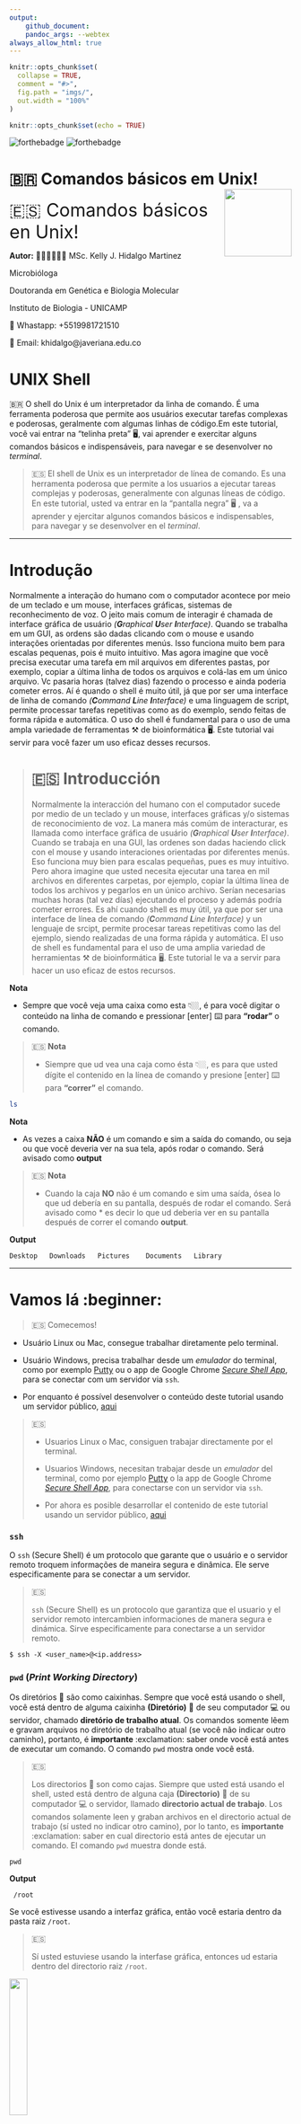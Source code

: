 ```yaml
---
output:
    github_document:
    pandoc_args: --webtex
always_allow_html: true
---
```



<!-- README.md is generated from README.Rmd. Please edit that file -->

```r
knitr::opts_chunk$set(
  collapse = TRUE,
  comment = "#>",
  fig.path = "imgs/",
  out.width = "100%"
)

knitr::opts_chunk$set(echo = TRUE)
```




<!-- badges: start -->
![forthebadge](https://img.shields.io/badge/GEMM-Building-orange)
![forthebadge](https://forthebadge.com/images/badges/built-with-science.svg)
<!-- badges: end -->

# 🇧🇷 Comandos básicos em Unix! <img src="imgs/1.png" align="right" width = "120px"/>

<font size=6> 🇪🇸 Comandos básicos en Unix! </font>

**Autor:** 
👩🏻‍💻👩🏻‍🔬 MSc. Kelly J. Hidalgo Martinez

Microbióloga

Doutoranda em Genética e Biologia Molecular

Instituto de Biologia - UNICAMP

📱 Whastapp: +5519981721510

📧 Email: khidalgo@javeriana.edu.co


# UNIX Shell

🇧🇷 O shell do Unix é um interpretador da linha de comando. É uma ferramenta poderosa que permite aos usuários executar tarefas complexas e poderosas, geralmente com algumas linhas de código.Em este tutorial, você vai entrar na "telinha preta" 🖥, vai aprender e exercitar alguns comandos básicos e indispensáveis, para navegar e se desenvolver no *terminal*.

> 🇪🇸 El shell de Unix es un interpretador de línea de comando. Es una herramenta poderosa que permite a los usuarios a ejecutar tareas complejas y poderosas, generalmente con algunas líneas de código. En este tutorial, usted va entrar en la "pantalla negra" 🖥 , va a aprender y ejercitar algunos comandos básicos e indispensables, para navegar y se desenvolver en el *terminal*.

---

# Introdução
Normalmente a interação do humano com o computador acontece por meio de um teclado e um mouse, interfaces gráficas, sistemas de reconhecimento de voz. O jeito mais comum de interagir é chamada de interface gráfica de usuário *(**G**raphical **U**ser **I**nterface)*. Quando se trabalha em um GUI, as ordens são dadas clicando com o mouse e usando interações orientadas por diferentes menús. Isso funciona muito bem para escalas pequenas, pois é muito intuitivo. Mas agora imagine que você precisa executar uma tarefa em mil arquivos em diferentes pastas, por exemplo, copiar a última linha de todos os arquivos e colá-las em um único arquivo. Vc pasaria horas (talvez dias) fazendo o processo e ainda poderia cometer erros. Aí é quando o shell é muito útil, já que por ser uma interface de linha de comando *(**C**ommand **L**ine **I**nterface)* e uma linguagem de script, permite processar tarefas repetitivas como as do exemplo, sendo feitas de forma rápida e automática. O uso do shell é fundamental para o uso de uma ampla variedade de ferramentas ⚒ de bioinformática 🖥. Este tutorial vai servir para você fazer um uso eficaz desses recursos.

> # 🇪🇸  Introducción
Normalmente la interacción del humano con el computador sucede por medio de un teclado y un mouse, interfaces gráficas y/o sistemas de reconocimiento de voz. La manera más comúm de interacturar, es llamada como interface gráfica de usuário *(**G**raphical **U**ser **I**nterface)*. Cuando se trabaja en una GUI, las ordenes son dadas haciendo click con el  mouse y usando interaciones orientadas por diferentes menús. Eso funciona muy bien para escalas pequeñas, pues es muy intuitivo. Pero ahora imagine que usted necesita ejecutar una tarea en mil archivos en diferentes carpetas, por ejemplo, copiar la última línea de todos los archivos y pegarlos en un único archivo. Serían necesarias muchas horas (tal vez días) ejecutando el proceso y además podría cometer errores. Es ahí cuando shell es muy útil, ya que por ser una interface de línea de comando *(**C**ommand **L**ine **I**nterface)* y un lenguaje de srcipt, permite procesar tareas repetitivas como las del ejemplo, siendo realizadas de una forma rápida y automática. El uso de shell es fundamental para el uso de uma amplia variedad de herramientas ⚒ de bioinformática 🖥. Este tutorial le va a servir para hacer un uso eficaz de estos recursos.


**Nota**

* Sempre que você veja uma caixa como esta 👇🏼, é para você digitar o conteúdo na linha de comando e pressionar [enter] ⌨️ para **"rodar"** o comando.

> 🇪🇸 **Nota**
>
> * Siempre que ud vea una caja como ésta 👇🏼, es para que usted dígite el contenido en la línea de comando y presione [enter] ⌨️ para **"correr"** el comando.  

```bash
ls
```


**Nota**

* As vezes a caixa **NÃO** é um comando e sim a saída do comando, ou seja ou que você deveria ver na sua tela, após rodar o comando. Será avisado como **output**

> 🇪🇸 **Nota**
> 
> * Cuando la caja **NO** não é um comando e sim uma saída, ósea lo que ud debería en su pantalla, después de rodar el comando. Será avisado como * es decir lo que ud deberia ver en su pantalla después de correr el comando **output**.

**Output**
```
Desktop   Downloads   Pictures    Documents   Library
```
---

# Vamos lá :beginner:
> 🇪🇸 Comecemos! 

* Usuário Linux ou Mac, consegue trabalhar diretamente pelo terminal.

* Usuário Windows, precisa trabalhar desde um *emulador* do terminal, como por exemplo [Putty](https://www.chiark.greenend.org.uk/~sgtatham/putty/latest.html) ou o app de Google Chrome [*Secure Shell App*](https://chrome.google.com/webstore/detail/secure-shell-app/pnhechapfaindjhompbnflcldabbghjo?hl=pt-BR), para se conectar com um servidor via `ssh`.

* Por enquanto é possível desenvolver o conteúdo deste tutorial usando um servidor público, [aqui](https://bellard.org/jslinux/vm.html?url=alpine-x86.cfg&mem=192)

> 🇪🇸
> 
> * Usuarios Linux o Mac, consiguen trabajar directamente por el terminal.
>
> * Usuarios Windows, necesitan trabajar desde un *emulador* del terminal, como por ejemplo [Putty](https://www.chiark.greenend.org.uk/~sgtatham/putty/latest.html) o la app de Google Chrome [*Secure Shell App*](https://chrome.google.com/webstore/detail/secure-shell-app/pnhechapfaindjhompbnflcldabbghjo?hl=pt-BR), para conectarse con un servidor via `ssh`. 
>
> * Por ahora es posible desarrollar el contenido de este tutorial usando un servidor público, [aqui](https://bellard.org/jslinux/vm.html?url=alpine-x86.cfg&mem=192)

### `ssh`

O `ssh` (Secure Shell) é um protocolo que garante que o usuário e o servidor remoto troquem informações de maneira segura e dinâmica. Ele serve especificamente para se conectar a um servidor. 

> 🇪🇸
>
> `ssh` (Secure Shell) es un protocolo que garantiza que el usuario y el servidor remoto intercambien informaciones de manera segura e dinámica. Sirve especificamente para conectarse a un servidor remoto. 

```
$ ssh -X <user_name>@<ip.address>
```

### `pwd` (*Print Working Directory*)

Os diretórios 📁 são como caixinhas. Sempre que você está usando o shell, você está dentro de alguma caixinha **(Diretório)** 📁 de seu computador 💻 ou servidor, chamado **diretório de trabalho atual**. Os comandos somente lêem e gravam arquivos no diretório de trabalho atual (se você não indicar outro caminho), portanto, é **importante** :exclamation: saber onde você está antes de executar um comando. O comando `pwd` mostra onde você está.

> 🇪🇸
>
> Los directorios 📁 son como cajas. Siempre que usted está usando el shell, usted está dentro de alguna caja **(Directorio)** 📁 de su computador 💻 o servidor, llamado **directorio actual de trabajo**. Los comandos solamente leen y graban archivos en el directorio actual de trabajo (sí usted no indicar otro camino), por lo tanto, es **importante** :exclamation: saber en cual directorio está antes de ejecutar un comando. El comando `pwd` muestra donde está.

```
pwd
```
**Output**
```
 /root
```

Se você estivesse usando a interfaz gráfica, então você estaria dentro da pasta raiz `/root`.

> 🇪🇸
>
> Sí usted  estuviese usando la interfase gráfica, entonces ud estaria dentro del directorio raiz `/root`.

<img src="imgs/folder.png" align="center" width = "25%"/>

Na figura se mostra graficamente o output do comando `pwd`.

> 🇪🇸 La figura muestra graficamente el output del comando `pwd`.

### Sintaxe dos comandos

`comando [opção] [arquivo]`

O comando é separado das opções (ou argumentos, flags) e do arquivo 📄 por um espaço. Os argumentos podem mudar o comportamento do comando. E o arquivo 📄 fala pro comando sobre o que vai a operar (p.e. arquivos 📄 e diretórios 📁). As vezes argumentos e o arquivo 📄 são chamados de **parâmetros**. Um comando pode ter mais de um argumento e/ou arquivos 📄 e também poderia não ter nemhum dos dois. As opções usualmente tem um traço e uma letra (p.e. `-h`) ou dois traços e uma palavra (p.e. `--help`), **sem** espaço entre o(s) traço(s) e a letra/palavra. Vamos ver com exemplos práticos.

**Importante:**:exclamation: a linguagem usada no UNIX é sensível a letras maiúsculas e minúsculas (*case sensitive*), é um erro comúm. **Fique atento sempre** :exclamation:

> 🇪🇸
> 
> El comando es separado de las opciones (o argumentos, flags) e do archivo 📄 por un espacio. Los argumentos pueden mudar el comportamiento del comando. Y el archivo 📄 indica para el comando sobre lo que va a operar (p.e. archivos 📄 y directorios 📁). A veces los argumentos y el archivo 📄 son llamados de **parámetros**. Un comando puede tener más de un argumento y/o archivos 📄 y también podria no tener ninguno de los dos. Las opciones usualmente tienen un guión y una letra (p.e. `-h`) o dos guiones y una palabra (p.e. `--help`), **sin** espacio entre lo(s) guion(es) y la letra/palabra. Vamos a ver con ejemplos prácticos.
>
> **Importante:**:exclamation: el lenguaje usado en UNIX es sensible a letras mayúsculas e minúsculas (*case sensitive*), es un error común. **Siempre atento** :exclamation:
  
### `ls` Listar


Com o comando `ls` você pode ver (listar) o que tem dentro do **diretório atual de trabalho** 📁 

> 🇪🇸
> 
> Con el comando `ls` ud puede ver (listar) lo que hay dentro del **directorio actual de trabajo** 📁.
  
```
ls 
```

**Output**
```
bench.py    hello.c     hello.js    readme.txt
```

Se você estiver usando o servidor público que foi indicado, esse seria o resultado. Dentro da pasta `/root` estão os arquivos `bench.py hello.c hello.js readme.txt`.

> 🇪🇸
> 
> Sí ud está usando el servidor público que fue indicado, ese sería el resultado. Dentro del directorio `/root` están los archivos `bench.py hello.c hello.js readme.txt`.

Graficamente:

<img src="imgs/folder2.png" align="center" width = "85%"/>

Vocẽ pode usar o **argumento** `-F` para indicar para o comando `ls` que mostre o que é cada elemento (diretório ou arquivo). `/` significa que é uma pasta 📁, o `*` qué um executável e se não tiver simbolo nenhum significa é uma arquivo 📄.

O ***flag*** 🚩 `--help` 🆘 é bem importante:exclamation:, e ele pode ser usado em **qualquer** comando. Ele mostra mais informação sobre o comando, e como usar ele 🤙🏼. Explore o menu help.


> 🇪🇸
> 
> Usted puede usar el **argumento** `-F` para indicar para el comando `ls` que muestre lo que es cada elemento (directorio o archivo). `/` significa que es un directorio 📁, el `*` significa que es un archivo ejecutable y sí no tiene ningún símbolo significa que es un archivo 📄.
>
> El ***flag*** 🚩 `--help` 🆘 es bien importante:exclamation:, y puede ser usado en **cualquier** comando. El muestra más información sobre el comando, y como usarlo 🤙🏼. Explore o menú help

Outros **flags** 🚩 interessantes são: `ls -l`, que lista o conteúdo da pasta 📁 com informações extras, como as permisões, o tamanho, a data 📅 e hora 🕙 de criação, e o nome de cada um dos elementos. `ls -a` que lista todos os arquivos incluídos os ocultos. `ls -t` lista os arquivos em ordem cronolôgica. 

> 🇪🇸
> 
> Otros **flags** 🚩 interesantes son: `ls -l`, que lista el contenido de la carpeta 📁 con informaciones extras, como los permisos, el tamaño, la fecha 📅 y hora 🕙 de creación, y el nombre de cada uno de los elementos.`ls -a` que lista todos los archivos incluídos los ocultos. `ls -t` lista los archivos en orden cronológica. 

```
ls -l
```

**Output**
```
-rw-r--r--    1 root     root           114 Jul  5  2020 bench.py
-rw-r--r--    1 root     root            76 Jul  3  2020 hello.c
-rw-r--r--    1 root     root            22 Jun 26  2020 hello.js
-rw-r--r--    1 root     root           151 Jul  5  2020 readme.txt
```
**Permissões**
As permissões se devem entender assim:
d = diretório
rwx = *read, write* e *execute*
 Se deve ler de três em três caracteres. Assim, no nosso exemplo acima, nenhum dos elementos são diretorios porque não iniciam com a letra d. A primeira tripleta tem as letras r e w, ou seja o usuário pode ler e escrever esses elementos. A segunda tem somente a letra r, ou seja o grupo (podem ser criados grupos de usuários) só pode ler esses arquivos. Por último, a última tripleta, também só tem a letra r, ou seja **todos** os usuários só podem ler os elementos listados. 

> 🇪🇸
> 
> Los permisos se deben entender así:
> d = Directorio
> rwx = *read, write* y *execute*
> Se deben leer de tres en tres caracteres. Así, en nuestro ejemplo de arriba, ninguno de los elementos son directorios porque no inician con la letra d. La primera tripleta tiene las letras r e w, o sea el usuario puede leer y escribir esos elementos. La segunda tiene solamente la letra r, o sea el grupo (pueden ser creados grupos de usuarios) solo pueden leer esos archivos. Por último, la última tripleta, también solo tiene a letra r, o sea **todos** los usuarios solo pueden leer los elementos listados. 

### `mkdir` Make Dir

Você já aprendeu a explorar pastas 📁 e arquivos 📄, agora vai aprender como se criam eles. O comando `mkdir` serve para criar pastas 📁. Vamos criar várias 📁📁

> 🇪🇸
> 
> Usted ya aprendió a explorar carpetas 📁 y archivos 📄, ahora va a aprender como se crean. El comando `mkdir` sirve para crear carpetas 📁. Vamos a crear varias 📁📁

```
# Cria uma pasta chamada dados
mkdir dados
# Cria uma pasta chamada analises
mkdir analises tutorial
# Lista o conteúdo 
ls -F
```
**Output**
```
analises/   bench.py    dados/      hello.c     hello.js    readme.txt  tutorial/
```

Perceba que: 1) pode criar mais de uma pasta por linha de comando e 2) pode diferenciar o que é arquivo de pasta, pois as pastas estão de color azul e com uma `/` no final. 

> 🇪🇸
> 
> Note que: 1) puede crear más de una carpeta por línea de comando y 2) puede diferenciar los archivos de los directorios, pues éstos están de color azul y con una `/` al final.


Usando o comando `tree` você pode ver "graficamente" a organização dos diretórios e arquivos dentro do diretório atual. 

> 🇪🇸
> 
> Usando el comando `tree` puede ver "graficamente" la organización de los directorios y archivos dentro del directorio actual. 

<img src= "imgs/tree.png" align="center" width= "70%"/>

Igual a:

<img src="imgs/folder3.png" align="center" width="75%"/>

#### *Tips* 
* Não 🚫 use espaços nos nomes de suas 📁 ou arquivos 📄 (p.e. ~~coleta 2020~~). Sempre separe as palavras com `-`, `_` ou com maiúsculas (p.e. `coleta_2020`, `coleta-2020` ou `coletaMaio` 👍🏼)
* Não 🚫 comece nomes com `-`
* Dê para seus elementos nomes facíes de lembrar e esrcever e que desrcevam o que contém.
* Não use caracteres espaciais

> 🇪🇸
> 
> * No 🚫 use espacios en los nombres de sus carpetas 📁 o archivos 📄 (p.e. ~~coleta 2020~~). Siempre separe las palabras con `-`, `_` o con mayúsculas (p.e. `coleta_2020`, `coleta-2020` o `coletaMaio` 👍🏼)
>
> * No 🚫 comience nombres con `-`
> * Assigne para sus elementos nombres fáciles de recordar y esrcibir y que desrciban lo que contienen.
>
> * Não use caracteres espaciais

### `cd` Change Directory

O comando `cd` serve para trocar de **diretório atual de trabalho** 📁.
Vai no diretório `dados/`

> 🇪🇸
> 
> El comando `cd` sirve para cambiar de **directorio actual de trabajo** 📁. Vaya al directorio `dados/`

```
cd dados/
```
Confirme onde você está com o comando `pwd`

Para voltar ao diretório anterior...


> 🇪🇸
> 
> Condirme donde está con el comando `pwd`
>
> Para volver al directorio anterior

```
cd ..
```

O `..` significa diretório que contém o diretório atual (um diretório para cima). Confere com:


> 🇪🇸
> 
> El `..` significa: directorio que contiene el directorio actual (o sea un directorio arriba). Confirme con:

```
pwd
```
**Output**
```
/root/dados/
```
Agora entre na  pasta 📁 `analises/` e crie outra 📁 chamada `coleta_2020`, confira com `ls`

> 🇪🇸
> 
> Ahora entre en la carpeta 📁 `analises/` y cree otra 📁 llamada `coleta_2020`, confirme con `ls`

```
## Troque de pasta
cd analises/
## Crie a nova pasta
mkdir coleta_2020
## Confira
ls
```
**Output**
```
coleta_2020/
```
<img src="imgs/coleta.png" align="center" width="50%" />
  
Agora entre na pasta que acabou de criar usando o comando `cd` e verifique onde você está com `pwd`, depois volte para sua pasta base `root/` 📁 e verifique novamente.

Ao finalizar esses comandos todos você deve obter uma organização de pastas assim:

> 🇪🇸
> 
> Ahora entre a la carpeta que acabó de crear usando el comando `cd` y verifique donde está con `pwd`, después regrese para el directorio base `root/` 📁 y verifique nuevamente.
>
> Al finalizar esos comandos ud deberá obtener una organización de carpetas así:

<img src="imgs/tree2.png" align="center" width="50%" />

Por último volte para `/root/analises/coleta_2020` usando `cd` em uma linha só. Confirme con `pwd`. Volte novamente para pasta raiz em uma linha de comando só. **Dica**, lembre que `..` significa o diretório de cima. 

> 🇪🇸
> 
> Por último vuelva a la carpeta `root/analises/coleta_2020` usando `cd` en una línea de comando solamente. Confirme con `pwd`. Vuelva nuevamente para la carpeta raíz también con solo una línea de comando. **Pista**, recuerde que `..` significa directorio de arriba. 


#### *Dica* ️ 
Você pode usar a tecla Tab :keyboard: para autocompletar as palavras. Assim, economiza tempo ⏳, e evita erros de esrcita, porque o  sistema 💻 só vai completar nomes que existam no 📁 **diretório atual de trabalho**. 
Só tem que esrcever as primeiras letras da palavra, p.e col:

> 🇪🇸
> 
> Usted puede usar la tecla Tab :keyboard: para autocompletar las palabras. Así, economiza tiempo ⏳,  y evita errores de digitación , porque el sistema solo va a completar los nombres que existan en el **directorio actual de trabajo**.
>
> Solo tiene que esrcibir las primeras letras de la palabra. p.e. col:

```
## Troque de pasta
cd analises/col
```
Oprima :keyboard: [Tab]. Automaticamente se não existir nemhum outro elemento que comece por "col", vai ser completada a palavra coleta_2020.

> 🇪🇸
> 
> Oprima :keyboard: [Tab]. Automáticamente se no existe ningún otro elemento que comience por "col", la palabra coleta_2020 va a ser autocompletada. 

**Output**
```coffeesrcipt=
cd analises/coleta_2020
```
Se existir outro elemento que comece com "col" (p.e. coleta_2020, coleta_2019), você pode oprimir duas vezes Tab :keyboard: e o sistema 💻 vai mostrar as palavras com aquele começo.

> 🇪🇸
> 
> Sí por alguna razón existe otro elemento que también comience com "col", oprima dos vezes Tab :keyboard: e el sistema va a mostrar las opciones de palabras que inicien con "col".

```
## Estando em analises/ crie uma pasta chamada coleta_2019
 mkdir coleta_2019
```
Agora, você quer entrar nessa pasta nova. Use o comando `cd` para trocar de pasta e use [Tab] [Tab] para o sistema te mostrar as opções com o começo "col".

> 🇪🇸
> 
> Ahora, usted quiere entrar en esa pasta nueva. Use el comando `cd` para cambiar de carpeta y use [Tab] [Tab] para que el sistema muestre las opciones con comienzo "col".



```
cd col
```
[Tab] [Tab]


<img src="imgs/tabtab.png" align="center" width="50%" />


### `nano` (editor de texto)

**Sintaxe**
`nano <nome_do_arquivo>`

Agora você vai criar um arquivo 📄 `test.txt` dentro da pasta 📁 `tutorial/`.

> 🇪🇸
> 
> Ahora ud va a crear un archivo 📄 `test.txt` dentro de la carpeta 📁 `tutorial/`

```
## Troque de pasta
cd tutorial/
## Abra o editor de texto nano 
nano test.txt
```
Quando abrir o editor de texto, escreva: "Este é um teste" e feche o arquivo com [Ctrl + o] para gravar. Na linha branca embaixo o editor de texto perguntará se quer manter o nome que você deu no começo `test.txt`. [Enter] para confirmar. [Ctrl + x] para sair. Confira que o arquivo foi criado com o comando `ls`. 

Se vc quiser entrar de novo no arquivo e modificá-lo deve usar de novo o comando `nano test.txt`. 

> 🇪🇸
> 
> Cuando abrir el editor de texto, escriba: "Este es un test" y cierre el archivo con [Ctrl + o] para salvar. En la línea blanca abajo, el editor de texto preguntará sí quiere mantener el nombre que le dio al comienzo `test.txt`. [Enter] para confirmar. [Ctrl + x] para salir. confirme que el archivo fue creado con el comando `ls`.
>
> Sí ud quiere entrar de nuevo al arquivo y modificarlo, deve usar el de nuevo el comando `nano test.txt`. 

### `mv` move

O comando `mv` serve para mover arquivos 📄 de uma pasta 📁 a outra 📁. Além este comando também pode ser usado para mudar os nomes dos elementos.
Para mover um arquivo de uma pasta 📁 a outra 📁 a **sintaxe** do comando é: `mv arquivo.txt novapasta/`. Em nosso exemplo:

> 🇪🇸
> 
> El comando `mv` sirve para mover Archivos 📄 de una carpeta 📁 a otra 📁. Además este comando también puede ser usado para cambiar los nombres de los elementos.
Para mover un archivo de una carpeta 📁 a otra 📁 la **sintaxis** del comando es: `mv arquivo.txt novapasta/`. En nuestro ejemplo:

```
mv test.txt ../dados/
## Confira
ls ../dados/
```
Usou `../`, porque você estava dentro da pasta 📁`/root/tutorial/` e precisava voltar para 📁 `/root/` (📁 pasta acima da `tutorial/`) para continuar o caminho para 📁 `dados/`.

Agora use o comando `mv` para trocar o nome do arquivo 📄 `test.txt` por `prova.txt`. **Sintaxe** `mv nomedoarquivo.txt novonomedoarquivo.txt`

> 🇪🇸
> 
> Ud usó `../`, porque ud estaba dentro de la carpeta 📁 `/root/tutorial/` y necesitaba volver para 📁 `/root/` (📁 carpeta arriba de `tutorial/`) para continuar el camino para 📁 `dados/`.
>
> Ahora use el comando `mv` para cambiar el nombre del archivo 📄 `test.txt` por `prova.txt`. **Sintaxis** `mv nomedoarquivo.txt novonomedoarquivo.txt`


```
## Troque de pasta
cd ../dados/
## Confira
ls
```

**Output**
```
test.txt
```

```
## Mude o nome do arquivo
mv test.txt prova.txt
## Confira
ls
```

**Output**
```
prova.txt
```

### `cp` copy

O comando `cp` é similar ao `mv`, mas ele cópia o arquivo 📄 ao invés de mover ele. 
Agora vai copiar o arquivo `/root/dados/prova.txt` na pasta `/root/análises/`. **ATENCÃO:exclamation:! Vai fazer isso desde sua** 📁 **inicial** `/root/`.

> 🇪🇸
> 
> El comando `cp` es similar a `mv`, pero él copia el archivo 📄 en vez de moverlo. 
Ahora copie el archivo `/root/dados/prova.txt` en la carpeta `/root/análises/`. **ATENCIÓN:exclamation:! Haga eso desde el directorio inicial** `/root/`.

**Sintaxe**
`cp diretorio/nomedoarquivo.txt novodiretorio/nomedoarquivo.txt`

```
## Onde estou?
pwd
```
**Output**
```
/root/dados/
```
Não esqueça o **tip** 💁🏻‍♀️  de usar [Tab]

> 🇪🇸
> 
> No olvide del **tip** 💁🏻‍♀ de usar [Tab]


```
## Cópiar o arquivo
cp dados/prova.txt análises/
##Confira
ls dados/
```
**Output**
```
prova.txt
```

```
## Listar
ls análises/
```

**Output**
```
coleta_2019   coleta_2020   prova.txt
```
Você pode usar o comando `cp` para copiar vários arquivos 📄📄 em uma linha de comando só. 

> 🇪🇸
> 
> Ud puede usar el comando `cp` para copiar varios archivos 📄📄 en una línea de comando solamente. 

**Sintaxe**
`cp arquivo1.txt arquivo2.txt arquivo3.txt pasta/`


### `rm` remove
Com o comando `rm` você pode remover arquivos 📄 e/ou pastas📁. **CUIDADO!!**:exclamation: **PRECAUÇÃO**:exclamation: este comando não tem volta atrás, uma vez você oprima [enter] não tem como recuperar o arquivo 📄 ou pasta 📁, então revise e pense bem antes de rodar este comando. 

> 🇪🇸
> 
> Con o comando `rm` ud puede remover archivos 📄 y/o carpetas 📁. **CUIDADO**:exclamation: **PRECAUCIÓN**:exclamation: este comando no tiene reversa, una vez ud oprima [enter] no hay como recuperar el archivo 📄 o carpeta 📁, entonces revise y piense bien antes de rodar este comando.

**Sintaxe**

`rm diretorio/nomedoarquivo.txt`

Você vai deletar o arquivo `prova.txt` da pasta 📁 `/root/dados`. Se precisar, use o comando `pwd` para conferir em que pasta você está.

> 🇪🇸
> 
> Ud va a remover el archivo `prova.txt` de la carpeta 📁 `/root/dados`. Sí necesita, use el comando `pwd` para confirmar en que directorio está.

```
## Remover desde /root/
rm dados/prova.txt
## Confira
ls
```
**Output**
```

```

Para eliminar uma pasta 📁 você precisa do **flag** 🚩`-r`. Elimine a pasta 📁 `dados/`

```
## Remover a pasta
rm -r dados/
```

### Outros comandos
Para os seguintes comandos vamos criar dois novos arquivos de texto 📄📄 chamados `bssA_1.txt` e `bssA_2.txt`, em cada um vamos a colar uma sequência do gene *bssA* que codifica para a enzima *Benzylsuccinate synthase*. 

> 🇪🇸
> 
> Para los siguientes comando vamos a crear dos nuevos archivos de texto llamados `bssA_1.txt` y `bssA_2.txt`, en cada uno vamos a pegar una secuencia del gen *bssA* que codifica para la enzima *Benzylsuccinate synthase*.

```
## Trocar de pasta
cd tutorial/
##Abrir o editor de texto nano
nano bssA_1.txt
```
Copie a sequência [aqui](https://www.ncbi.nlm.nih.gov/nuccore/MW762608.1?report=fasta).
**Atenção:** O comando de teclas :keyboard: [Ctrl + V] não funciona no terminal de Linux. Use [Ctrl + Shift + V]. Se voce estiver no servidor público, use o click direito do mouse na caixinha abaixo da tela preta, onde fala: *Paste Here*, para copiar o texto. 

Salve e feche o editor. Se quiser pude conferir que o arquivo foi criado com o comando `ls`, e entrando no arquivo com o comando `nano` e o nome do arquivo.

> 🇪🇸
> 
> Copie la secuencia desde [aqui](https://www.ncbi.nlm.nih.gov/nuccore/MW762608.1?report=fasta).
>
> **Atención:** El comando de teclas :keyboard: [Ctrl + V] no funciona en el terminal de Linux. Use [Ctrl + Shift + V]. Sí usted está desde el servidor público, use el click derecho del mouse en la cajita abajo de la pantalla negra, donde dice: *Paste Here*, para copiar el texto. 
>
> Salve y cierre el editor. Sí quiere, puede confirmar que el archivo fue creado con el comando `ls`, y entrando en el archivo con el comando `nano` e el nombre del archivo.

```
## Abrir o editor de texto nano
nano bssA_1.txt
```
Repita o processo para criar o arquivo `bssA_2.txt` copiando esta [sequência](https://www.ncbi.nlm.nih.gov/nuccore/FJ810633.1?report=fasta)

> 🇪🇸
> 
> Repita el proceso para crear el archivo `bssA_2.txt` copiando ésta [secuencia](https://www.ncbi.nlm.nih.gov/nuccore/FJ810633.1?report=fasta).

### `less`
Este comando serve para imprimir na tela o conteúdo de um arquivo 📄 que cabe em uma tela só. Para sair digite `q`

> 🇪🇸
> 
> Este comando serve para imprimir en la pantalla el contenido de un archivo. Para salir digite `q`

```
less bssA_1.txt
```
Para sair [Ctrl + c]

### `head`
Mostra as primeiras 10 linhas do arquivo

```
head bssA_2.txt
```

### `tail`
Mostra as últimas 10 linhas do arquivo

```
tail bssA_2.txt
```

Se você quiser aumentar o número de linhas que esses dois últimos comandos mostram você pode adicionar um argumento com o número de linhas que quer imprimir na tela.

> 🇪🇸
> 
> Sí ud quiere, puede aumentar el número de líneas que esos dos últimos comandos muestran, adicionado un argumento con el número de líneas que desee imprimir en la pantalla.

```
## Últimas 12 linhas
tail -12 bssA_1.txt
## Primeiras 13 linhas
head -13 bssA_2.txt
```

### `cat` concatenate
Este comando serve para juntar dos 📄 📄 arquivos num só. Muito útil para juntar arquivos 📄 `.fasta` com sequencias. 

> 🇪🇸
> 
> Este comando sirve para juntar dos archivos en uno. Es muy útil para juntar archivos tipo `.fasta` con secuencias.

```
## Concatenar
cat bssA_1.txt bssA_2.txt > bssA_all.txt
## Confira
ls
```
No exemplo anterior, foram concatenados os arquivos `bssA_1.txt` e `bssA_2.txt` dentro do arquivo `bssA_all.txt`.

> 🇪🇸
> 
> En el ejemplo anterior, fueron concatenados los archivos `bssA_1.txt` y `bssA_2.txt` dentro del archivo `bss_all.txt`. 

### `wc` Word count
Este comando serve para contar as linhas, palavras ou caracteres dos arquivos 📄.

> 🇪🇸
> 
> Este comando sirve para contar las líneas, palabras o caracteres de los archivos.

```
## Contar linhas, palavras e caracteres
wc bssA_1.txt
```
**Output**
```
28        36      1907 bssA_1.txt
```
Então, o arquivo 📄 `bssA_1.txt` tem 28 linhas, 36 palavras e 1907 caracteres.

### `grep`

Com o `grep` você pode procurar um padrão dentro de um arquivo 📄. Por exemplo num arquivo 📄 de sequencias `.fasta` cada sequencia começa com o simbolo `>` ou poderia procurar uma sequência de nucleótideos especifica (p.e. ATCTTGCA).

> 🇪🇸
> 
> Com o `grep` ud puede buscar un patrón dentro de un archivo. Por ejemplo en un archivo de secuencias `.fasta` cada secuencia comienza con el simbolo `>` o podria buscar una secuencia de nucleótidos específica (p.e. ATCTTGCA)

```
grep -c '>' bssA_2.txt

grep -c 'CGA' bssA_1.txt
```
o flag `-c` é para que o comando só mostre o número de linhas que fazem *match* com o que está sendo procurado. 

O `grep` tem vários flags diferentes, lembre-se que pode conhecer todos eles digitando `grep --help` para entrar no menu de ajuda do comando.

> 🇪🇸
> 
> El *flag* `-c` es para que el comando solo muestre el número de líneas que hacen *match* con lo que está siendo procurado. 
>
> El comando `grep` tiene varios *flags* diferentes, recuerde que puede conocer todos ellos digitando `grep --help` para entrar en el menú de ayuda del comando.
>

### `find`
Com o comando `find` você pode procurar arquivos 📄 com uma palavra chave.

> 🇪🇸
> 
> Con el comando `find` ud puede buscar archivos con una palabra clave.

```
## Procurar
find . -name '*.txt'
```
Leia o comando assim: procurar no **diretório atual de trabalho** (`.`) 📁 qualquer arquivo 📄  que termine com `.txt`. O simbolo `*` significa qualquer caracter. Se você escrever `bss*`, o sistema vai entender que você está interessado em qualquer elemento que comece com "bss".

> 🇪🇸
> 
> Lea el comando así: buscar en el ``directorio actual de trabajo` cualquier archivo que termine con `*.txt`. El simbolo `*` significa cualquier caracter. Sí ud escribe `bss*, el sistema va a entender que ud está interesado en cualquier elemente que comience con "bss".

**Output**
```
./bssA_1.txt
./bssA_2.txt
./bssA_all.txt
```
Você poderia procurar a palavra em qualquer pasta 📁 do pc modificando o comando. Procure todos os arquivos terminados em '.py' na pasta raíz `/root/`.

```
## Procurar
find ../ -name "*.py"
```

**Output**
```
../bench.py
```

Outros exemplos:

```
find ../dados/ -name 'prova*' #procura arquivos que começam com prova dentro da pasta /root/dados/
find ../dados/ -iname 'prova*' #igual mas ignora se é mauscúlas ou minuscúlas.
```

### `wget`

O comando `wget` serve para fazer *download* de arquivos 📄 na web e armazenar no 📁 **diretório atual de trabalho**, muito útil para descarregar bases de dados. 

> 🇪🇸
> 
> El comando `wget` sirve para hacer *download* de archivos en la web y almacenarlos en el **directorio actual de trabajo**, es muy útil para descargar bases de datos.

**Sintaxe**
```
wget https://enderecoweb.com
```

### `gzip`
Este comando é para compactar e descompactar arquivos 📄.

```
## Comprimir
gzip tutorial/*
```
Assim, o `gzip` compactou todos os arquivos que estão dentro de `tutorial/`. Use o comando `ls` para observar a nova extensão dos arquivos. 

> 🇪🇸
> 
> Así, el comando `gzip` compactó todos los archivos que están dentro de la carpeta `tutorial/`. Use el comando `ls` para observar la nueva extensión de los archivos. 

Para descompactar o comando é:

```
## Descomprimir
gzip -d tutorial/bssA_all.txt.gz
```

### Comandos útiis de Linux

```
df    # Mostra o espaço em disco
free -g     # info da memória
uname -a    # Mostra a informação da máquina
du -sh    # mostra o espaço usado em disco
du sh *     # mostra o espaço usado em disco por arquivos e/ou diretórios 
du -s * | sort -nr    # Mostra o espaço usado em disco por arquivos e/ou dirétorios ordenados por tamanho
top     # Mostra o top de consumidores de memoria e CPU 
who     # Mostra quem está logado no sistema
ps    # Mostra os processos rodando pelo usuário
ps -e     # Mostra todos os processos rodando no sistema
ps -o %t -p <pid>     # Mostra quanto tempo leva rodando um determinado proceso (pid)
kill <pid>    # Mata o processo
paste <arquivo1> <arquivo2> > <arquivo.saida>     # Junta linhas de arquivos e separa por tabs (muito últi para tabelas)
cmp <arquivo1> <arquivo2>     # Mostra em que os dois arquivos são idénticos
diff <arquivo1> <arquivo2>    # Mostra as diferenças entre os dois arquivos
csplit -f out fasta_batch "%^>%" "/^>/" "{*}"     # Divide um arquivo fasta em varios arquivos a cada '>' (cada nova sequência)

sort -k 2,2 -k 3,3n arquivo.in > arquivo.out    # ordena a tabela, a coluna 2 alfabeticamente e a coluna 3 numericamente, -k para coluna, -n para numerico
join -1 1 -2 1 <tabala1> <tabela2>    # Junta duas tabelas baseado nos números especificados das colunas. Da tabela1 a coluna 1 e da tabela 2 a coluna2. Se asume que as tabelas estão ordenadas.
``` 

### `screen`

O screen è uma aplicação desenvolvida para Linux, que tem como objetivo a multiplexação de terminais. Ou seja, ele divide o terminal físico em várias sessões virtuais. Funciona assim, se você trabalhar em uma sessão do terminal enquanto usa o `screen`, quando vc deligar o seu computador, a sessão ficará rodando e você poderá voltar acessar a ela.

> 🇪🇸
> 
> Screen es una aplicación desarrollada para Linux, que tiene como objetivo la multiplexación de terminales. O sea, él divide el terminal físico en varias sesiones virtuales. Funciona así, sí ud está trabajando en una sesión del terminal, usando screen, cuando apague su computador, la sesión continuará corriendo los procesos y ud podrá volver a acceder a ella. 


Para iniciar uma nova sessão de screen, é só digitar na linha de comando `screen`. Aparecerá um texto na tela, pode apertar [enter]. Desse jeito o sistema criará uma nova sessão virtual e o nome dessa sessão será asignado pelo sistema. No entanto, se você quiser pode dar o nome na sessão então deve começar com o seguiente comando:

> 🇪🇸
> 
> Para iniciar una nueva sesión de screen, es solo digitar en la línea de comando `screen`. Aparecerá un texto en la pantalla, puede apretar [enter]. De esa manera el sistema criará una neuva sesión virtual e el nombre de esa sesión será asignado por el sistema. Sin embargo, sí ud quiere puede darle un nombre a la sesión, para eso es necesario comenzar con el siguiente comando: 
```
screen -S mysesson
```

Para sair da sessão mantenha apertado [Ctrl], emseguida aperte [a] seguido de [d]. Para voltar na sessão use os seguintes comandos:
```
screen -ls # lista as sessões ativas
screen -r nomedasessão # entra na sessão desejada
```
Para eliminar a sessão aperte [Ctrl + d]

### Scripts simples de uma linha de comando

Para renomear muitos arquivos *.old* a *.new. Para testar primeiro, susbtituia `do mv` por `do echo mv`. 

```
for i in *.input; do mv $i ${i/\.old/\.new}; done
for i in *\ *; do mv "$i" "${i// /_}"; done # Substitui espaços em nomes de arquivos por underscores
```

### `scp` Secure Copy Between Machines

`scp` é um comando que serve para copiar elementos entre o servidor e seu computador e viceversa.

**Sintaxe**
`scp source target`

Então, vamos supor que você quer copiar um arquivo que está no servidor para seu computador:
```
scp user@ip.adress:caminho/ao/arquivo.txt caminho/no/seu/pc
```
E se fosse ao contrário:
```
scp caminho/no/seu/pc/arquivo.txt user@ip.adress:caminho/onde/quer/copiar/no/servidor/
```
Se você quer copiar um diretório completo basta colocar o *flag* `-r` após `scp`

### Compressão e descompressão de arquivos

Além de `gzip`, existem outros tipos de compressão de arquivos, tais como `.tar` e `.zip`.

**Compressão**
```
tar -cvf arquivo.tar meudiretorio/ #comprime meudiretorio, e o nome do arquivo comprimido será arquivo.tar
zip -r meudiretorio.zip meudiretorio/ #comprime o diretório meudiretorio/ em um arquivo chamado meudiretorio.zip
```

**Visualizar**
```
tar -tvf arquivo.tar
```

**Extrair**
```
tar -xvf arquivo.tar
unzip meudiretorio.zip
```

### Anaconda

🇧🇷 É recomendável instalar Anaconda, pois é a forma mais fácil para instalar as ferramentas bioinformáticas. Anaconda é uma distribuição livre e aberta das linguagens *Python* e *R*, utilizada na ciência de dados e bioinformática. As diferente versões dos programas se administram mediante um sinstema de gestão chamado *conda*, o qual faz bastante simples instalar, rodar e atualizar programas. [Aqui](https://conda.io/projects/conda/en/latest/user-guide/install/index.html) se encontram as instruções para a instalação de Anaconda. 

Depois de instalado, *Anaconda* e o gestor *Conda*, podram ser criados *ambientes virtuais* par a instalação das diferentes ferramentas bioinformática que serão usadas. 

> 🇪🇸 Es recomendable instalar Anaconda, pues es la forma más fácil para instalar las herramientas bioinformáticas. Anaconda es una distribución libre y abierta de los lenguajes *Python* y *R*, utilizada en ciencia de datos y bioinformática. Las diferentes versiones de los programas se administran mediante un sistema de gestión llamado *conda*, el cual hace bastante sencillo instalar, correr y actualizar programas.  [Aqui](https://conda.io/projects/conda/en/latest/user-guide/install/index.html) se encuentran las instrucciones para la instalación de Anaconda.
>
> Después de instalado *Anaconda* y su gestor *Conda*, podran ser creados *ambientes virtuales* para la instalación de las diferentes herramientas bioinformáticas que serán usadas.

## Alguns comando do `conda`

```
conda create -n meuambiente # Crea um ambiente chamado meuambiente
conda activate meuambiente # Ativa o ambiente meuambiente
conda env list # Lista todos os ambientes criados
cond list # Rodando dentro de um ambiente, lista as ferramentas instaladas nesse ambiente
```


🇧🇷 Para a instalação de cada ferramenta, visite o site [https://anaconda.org/](https://anaconda.org/) e na caixa de busca procure pela ferramenta que deseja e encontrara o comando para instalação. 

> 🇪🇸 Para instalación de cada herramienta, visite la página [https://anaconda.org/](https://anaconda.org/) y en la caja de busqueda procure por la herramienta que desea, y econtratá el comonado para instalación. 

**FIM**





